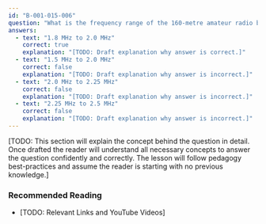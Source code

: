```yaml
---
id: "B-001-015-006"
question: "What is the frequency range of the 160-metre amateur radio band in Canada?"
answers:
  - text: "1.8 MHz to 2.0 MHz"
    correct: true
    explanation: "[TODO: Draft explanation why answer is correct.]"
  - text: "1.5 MHz to 2.0 MHz"
    correct: false
    explanation: "[TODO: Draft explanation why answer is incorrect.]"
  - text: "2.0 MHz to 2.25 MHz"
    correct: false
    explanation: "[TODO: Draft explanation why answer is incorrect.]"
  - text: "2.25 MHz to 2.5 MHz"
    correct: false
    explanation: "[TODO: Draft explanation why answer is incorrect.]"
---
```


[TODO: This section will explain the concept behind the question in detail. Once drafted the reader will understand all necessary concepts to answer the question confidently and correctly. The lesson will follow pedagogy best-practices and assume the reader is starting with no previous knowledge.]

### Recommended Reading

- [TODO: Relevant Links and YouTube Videos]
